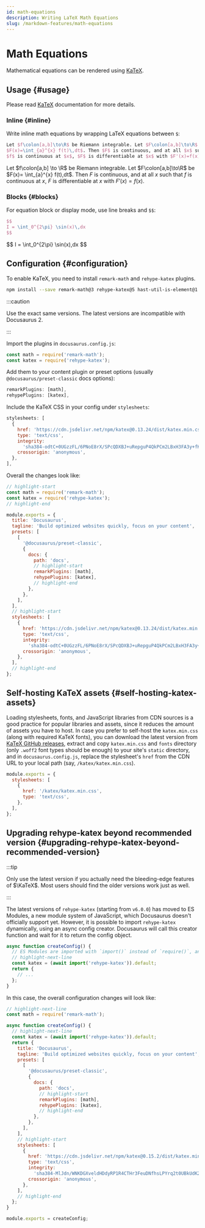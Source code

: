 ```yaml
---
id: math-equations
description: Writing LaTeX Math Equations
slug: /markdown-features/math-equations
---
```


# Math Equations


Mathematical equations can be rendered using [KaTeX](https://katex.org).

## Usage {#usage}

Please read [KaTeX](https://katex.org) documentation for more details.

### Inline {#inline}

Write inline math equations by wrapping LaTeX equations between `$`:

```latex
Let $f\colon[a,b]\to\R$ be Riemann integrable. Let $F\colon[a,b]\to\R$ be
$F(x)=\int_{a}^{x} f(t)\,dt$. Then $F$ is continuous, and at all $x$ such that
$f$ is continuous at $x$, $F$ is differentiable at $x$ with $F'(x)=f(x)$.
```

<BrowserWindow>

Let $f\colon[a,b] \to \R$ be Riemann integrable. Let $F\colon[a,b]\to\R$ be $F(x)=
\int_\{a}^\{x} f(t)\,dt$. Then $F$ is continuous, and at all $x$ such that $f$ is continuous at $x$, $F$ is differentiable at $x$ with $F'(x)=f(x)$.

</BrowserWindow>

### Blocks {#blocks}

For equation block or display mode, use line breaks and `$$`:

```latex
$$
I = \int_0^{2\pi} \sin(x)\,dx
$$
```

<BrowserWindow>

$$
I = \int_0^\{2\pi} \sin(x)\,dx
$$

</BrowserWindow>

## Configuration {#configuration}

To enable KaTeX, you need to install `remark-math` and `rehype-katex` plugins.

```bash npm2yarn
npm install --save remark-math@3 rehype-katex@5 hast-util-is-element@1.1.0
```

:::caution

Use the exact same versions. The latest versions are incompatible with Docusaurus 2.

:::

Import the plugins in `docusaurus.config.js`:

```js
const math = require('remark-math');
const katex = require('rehype-katex');
```

Add them to your content plugin or preset options (usually `@docusaurus/preset-classic` docs options):

```js
remarkPlugins: [math],
rehypePlugins: [katex],
```

Include the KaTeX CSS in your config under `stylesheets`:

```js
stylesheets: [
  {
    href: 'https://cdn.jsdelivr.net/npm/katex@0.13.24/dist/katex.min.css',
    type: 'text/css',
    integrity:
      'sha384-odtC+0UGzzFL/6PNoE8rX/SPcQDXBJ+uRepguP4QkPCm2LBxH3FA3y+fKSiJ+AmM',
    crossorigin: 'anonymous',
  },
],
```

Overall the changes look like:

```js title="docusaurus.config.js"
// highlight-start
const math = require('remark-math');
const katex = require('rehype-katex');
// highlight-end

module.exports = {
  title: 'Docusaurus',
  tagline: 'Build optimized websites quickly, focus on your content',
  presets: [
    [
      '@docusaurus/preset-classic',
      {
        docs: {
          path: 'docs',
          // highlight-start
          remarkPlugins: [math],
          rehypePlugins: [katex],
          // highlight-end
        },
      },
    ],
  ],
  // highlight-start
  stylesheets: [
    {
      href: 'https://cdn.jsdelivr.net/npm/katex@0.13.24/dist/katex.min.css',
      type: 'text/css',
      integrity:
        'sha384-odtC+0UGzzFL/6PNoE8rX/SPcQDXBJ+uRepguP4QkPCm2LBxH3FA3y+fKSiJ+AmM',
      crossorigin: 'anonymous',
    },
  ],
  // highlight-end
};
```

## Self-hosting KaTeX assets {#self-hosting-katex-assets}

Loading stylesheets, fonts, and JavaScript libraries from CDN sources is a good practice for popular libraries and assets, since it reduces the amount of assets you have to host. In case you prefer to self-host the `katex.min.css` (along with required KaTeX fonts), you can download the latest version from [KaTeX GitHub releases](https://github.com/KaTeX/KaTeX/releases), extract and copy `katex.min.css` and `fonts` directory (only `.woff2` font types should be enough) to your site's `static` directory, and in `docusaurus.config.js`, replace the stylesheet's `href` from the CDN URL to your local path (say, `/katex/katex.min.css`).

```js title="docusaurus.config.js"
module.exports = {
  stylesheets: [
    {
      href: '/katex/katex.min.css',
      type: 'text/css',
    },
  ],
};
```

## Upgrading rehype-katex beyond recommended version {#upgrading-rehype-katex-beyond-recommended-version}

:::tip

Only use the latest version if you actually need the bleeding-edge features of $\KaTeX$. Most users should find the older versions work just as well.

:::

The latest versions of `rehype-katex` (starting from `v6.0.0`) has moved to ES Modules, a new module system of JavaScript, which Docusaurus doesn't officially support yet. However, it is possible to import `rehype-katex` dynamically, using an async config creator. Docusaurus will call this creator function and wait for it to return the config object.

```js title="docusaurus.config.js"
async function createConfig() {
  // ES Modules are imported with `import()` instead of `require()`, and are imported asynchronously
  // highlight-next-line
  const katex = (await import('rehype-katex')).default;
  return {
    // ...
  };
}
```

In this case, the overall configuration changes will look like:

```js title="docusaurus.config.js"
// highlight-next-line
const math = require('remark-math');

async function createConfig() {
  // highlight-next-line
  const katex = (await import('rehype-katex')).default;
  return {
    title: 'Docusaurus',
    tagline: 'Build optimized websites quickly, focus on your content',
    presets: [
      [
        '@docusaurus/preset-classic',
        {
          docs: {
            path: 'docs',
            // highlight-start
            remarkPlugins: [math],
            rehypePlugins: [katex],
            // highlight-end
          },
        },
      ],
    ],
    // highlight-start
    stylesheets: [
      {
        href: 'https://cdn.jsdelivr.net/npm/katex@0.15.2/dist/katex.min.css',
        type: 'text/css',
        integrity:
          'sha384-MlJdn/WNKDGXveldHDdyRP1R4CTHr3FeuDNfhsLPYrq2t0UBkUdK2jyTnXPEK1NQ',
        crossorigin: 'anonymous',
      },
    ],
    // highlight-end
  };
}

module.exports = createConfig;
```
